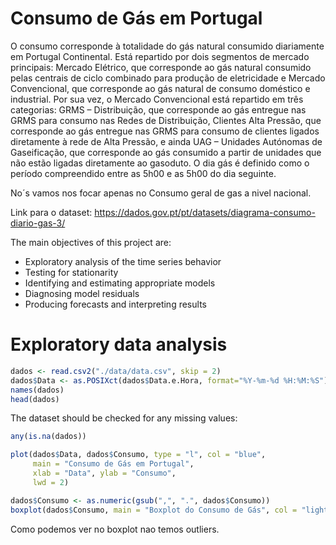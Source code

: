 # Consumo de Gás em Portugal

O consumo corresponde à totalidade do gás natural consumido diariamente em Portugal Continental. Está repartido por dois segmentos de mercado principais:
Mercado Elétrico, que corresponde ao gás natural consumido pelas centrais de ciclo combinado para produção de eletricidade e Mercado Convencional, que corresponde ao gás natural de consumo doméstico e industrial.
Por sua vez, o Mercado Convencional está repartido em três categorias: GRMS – Distribuição, que corresponde ao gás entregue nas GRMS para consumo nas Redes de Distribuição, Clientes Alta Pressão, que corresponde ao gás entregue nas GRMS para consumo de clientes ligados diretamente à rede de Alta Pressão, e ainda UAG – Unidades Autónomas de Gaseificação, que corresponde ao gás consumido a partir de unidades que não estão ligadas diretamente ao gasoduto.
O dia gás é definido como o período compreendido entre as 5h00 e as 5h00 do dia seguinte.

No´s vamos nos focar apenas no Consumo geral de gas a nivel nacional.

Link para o dataset: [https://dados.gov.pt/pt/datasets/diagrama-consumo-diario-gas-3/](https://dados.gov.pt/pt/datasets/diagrama-consumo-diario-gas-3/)

The main objectives of this project are:

- Exploratory analysis of the time series behavior
- Testing for stationarity
- Identifying and estimating appropriate models
- Diagnosing model residuals
- Producing forecasts and interpreting results


# Exploratory data analysis

```r
dados <- read.csv2("./data/data.csv", skip = 2)
dados$Data <- as.POSIXct(dados$Data.e.Hora, format="%Y-%m-%d %H:%M:%S")
names(dados)
head(dados)

```
The dataset should be checked for any missing values:

```r
any(is.na(dados))
```

```r
plot(dados$Data, dados$Consumo, type = "l", col = "blue",
     main = "Consumo de Gás em Portugal",
     xlab = "Data", ylab = "Consumo",
     lwd = 2)
```
```r
dados$Consumo <- as.numeric(gsub(",", ".", dados$Consumo))
boxplot(dados$Consumo, main = "Boxplot do Consumo de Gás", col = "lightblue")
```
Como podemos ver no boxplot nao temos outliers.

```r


```









